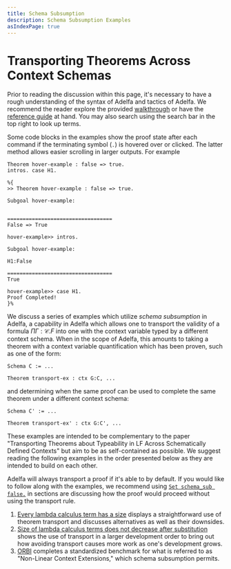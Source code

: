 ```yaml
---
title: Schema Subsumption
description: Schema Subsumption Examples
asIndexPage: true
---
```


# Transporting Theorems Across Context Schemas


Prior to reading the discussion within this page, it's necessary to have a rough
understanding of the syntax of Adelfa and tactics of Adelfa. We recommend the
reader explore the provided [walkthrough](/walkthrough) or have the [reference
guide](/reference-guide) at hand. You may also search using the search bar in
the top right to look up terms.

Some code blocks in the examples show the proof state after each command if the
terminating symbol (`.`) is hovered over or clicked. The latter method allows
easier scrolling in larger outputs. For example

```adelfa showOutput
Theorem hover-example : false => true.
intros. case H1.

%{
>> Theorem hover-example : false => true.

Subgoal hover-example:


==================================
False => True

hover-example>> intros.

Subgoal hover-example:

H1:False

==================================
True

hover-example>> case H1.
Proof Completed!
}%
```

We discuss a series of examples which utilize _schema subsumption_ in Adelfa, a
capability in Adelfa which allows one to transport the validity of a formula
$\Pi \Gamma{:}\mathcal{C}.F$ into one with the context variable typed by a
different context schema. When in the scope of Adelfa, this amounts to taking a
theorem with a context variable quantification which has been proven, such as
one of the form:

```adelfa
Schema C := ...

Theorem transport-ex : ctx G:C, ...
```

and determining when the same proof can be used to complete the same theorem
under a different context schema:

```adelfa
Schema C' := ...

Theorem transport-ex' : ctx G:C', ...
```

These examples are intended to be complementary to the paper "Transporting
Theorems about Typeability in LF Across Schematically Defined Contexts" but aim
to be as self-contained as possible. We suggest reading the following examples
in the order presented below as they are intended to build on each other.

Adelfa will always transport a proof if it's able to by default. If you would
like to follow along with the examples, we recommend using [`Set schema_sub
false.`](/reference-guide/top-level-commands#schema_sub) in sections are
discussing how the proof would proceed without using the transport rule.


1. [Every lambda calculus term has a size](/schema-subsumption/size) displays a
   straightforward use of theorem transport and discusses alternatives as well
   as their downsides.
2. [Size of lambda calculus terms does not decrease after
   substitution](/schema-subsumption/subst-size) shows the use of transport in
   a larger development order to bring out how avoiding transport causes more
   work as one's development grows.
3. [ORBI](/schema-subsumption/orbi) completes a standardized benchmark for
   what is referred to as "Non-Linear Context Extensions," which schema
   subsumption permits.


